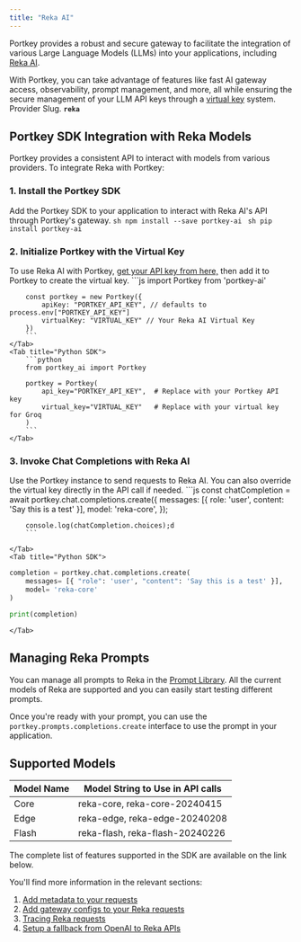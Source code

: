 ```yaml
---
title: "Reka AI"
---
```


Portkey provides a robust and secure gateway to facilitate the integration of various Large Language Models (LLMs) into your applications, including [Reka AI](https://www.reka.ai/).

With Portkey, you can take advantage of features like fast AI gateway access, observability, prompt management, and more, all while ensuring the secure management of your LLM API keys through a [virtual key](/docs/product/ai-gateway/virtual-keys) system.
<Note>
Provider Slug. **`reka`**
</Note>
## Portkey SDK Integration with Reka Models

Portkey provides a consistent API to interact with models from various providers. To integrate Reka with Portkey:

### 1\. Install the Portkey SDK

Add the Portkey SDK to your application to interact with Reka AI's API through Portkey's gateway.
<Tabs>
    <Tab title="NodeJS">
        ```sh
        npm install --save portkey-ai
        ```
    </Tab>
    <Tab title="Python">
        ```sh
        pip install portkey-ai
        ```
    </Tab>

  </Tabs>




### 2\. Initialize Portkey with the Virtual Key

To use Reka AI with Portkey, [get your API key from here,](https://platform.reka.ai/apikeys) then add it to Portkey to create the virtual key.
<Tabs>
    <Tab title="NodeJS SDK">
        ```js
        import Portkey from 'portkey-ai'

        const portkey = new Portkey({
            apiKey: "PORTKEY_API_KEY", // defaults to process.env["PORTKEY_API_KEY"]
            virtualKey: "VIRTUAL_KEY" // Your Reka AI Virtual Key
        })
        ```
    </Tab>
    <Tab title="Python SDK">
        ```python
        from portkey_ai import Portkey

        portkey = Portkey(
            api_key="PORTKEY_API_KEY",  # Replace with your Portkey API key
            virtual_key="VIRTUAL_KEY"   # Replace with your virtual key for Groq
        )
        ```
    </Tab>

  </Tabs>



### 3\. Invoke Chat Completions with Reka AI

Use the Portkey instance to send requests to Reka AI. You can also override the virtual key directly in the API call if needed.
<Tabs>
    <Tab title="NodeJS SDK">
        ```js
        const chatCompletion = await portkey.chat.completions.create({
            messages: [{ role: 'user', content: 'Say this is a test' }],
            model: 'reka-core',
        });

        console.log(chatCompletion.choices);d
        ```

    </Tab>
    <Tab title="Python SDK">

```python
completion = portkey.chat.completions.create(
    messages= [{ "role": 'user', "content": 'Say this is a test' }],
    model= 'reka-core'
)

print(completion)
```
    </Tab>

  </Tabs>




## Managing Reka Prompts

You can manage all prompts to Reka in the [Prompt Library](/docs/product/prompt-library). All the current models of Reka are supported and you can easily start testing different prompts.

Once you're ready with your prompt, you can use the `portkey.prompts.completions.create` interface to use the prompt in your application.

## Supported Models

| Model Name | Model String to Use in API calls |
| ---------- | -------------------------------- |
| Core       | reka-core, reka-core-20240415    |
| Edge       | reka-edge, reka-edge-20240208    |
| Flash      | reka-flash, reka-flash-20240226  |

The complete list of features supported in the SDK are available on the link below.
<Card title="SDK" href="/api-reference/portkey-sdk-client">
</Card>

You'll find more information in the relevant sections:

1. [Add metadata to your requests](/docs/product/observability/metadata)
2. [Add gateway configs to your Reka](/docs/product/ai-gateway/configs)[ requests](/docs/product/ai-gateway/configs)
3. [Tracing Reka requests](/docs/product/observability/traces)
4. [Setup a fallback from OpenAI to Reka APIs](/docs/product/ai-gateway/fallbacks)
